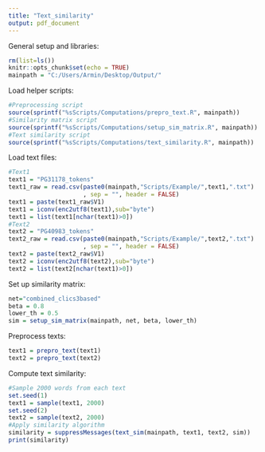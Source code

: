 ```yaml
---
title: "Text_similarity"
output: pdf_document
---
```


General setup and libraries:
```r
rm(list=ls())
knitr::opts_chunk$set(echo = TRUE)
mainpath = "C:/Users/Armin/Desktop/Output/"
```

Load helper scripts:
```r
#Preprocessing script
source(sprintf("%sScripts/Computations/prepro_text.R", mainpath))
#Similarity matrix script
source(sprintf("%sScripts/Computations/setup_sim_matrix.R", mainpath))
#Text similarity script
source(sprintf("%sScripts/Computations/text_similarity.R", mainpath))
```


Load text files:
```r
#Text1
text1 = "PG31178_tokens"
text1_raw = read.csv(paste0(mainpath,"Scripts/Example/",text1,".txt")
                     , sep = "", header = FALSE)
text1 = paste(text1_raw$V1)
text1 = iconv(enc2utf8(text1),sub="byte")
text1 = list(text1[nchar(text1)>0])
#Text2
text2 = "PG40983_tokens"
text2_raw = read.csv(paste0(mainpath,"Scripts/Example/",text2,".txt")
                     , sep = "", header = FALSE)
text2 = paste(text2_raw$V1)
text2 = iconv(enc2utf8(text2),sub="byte")
text2 = list(text2[nchar(text1)>0])
```

Set up similarity matrix:
```r
net="combined_clics3based"
beta = 0.8
lower_th = 0.5
sim = setup_sim_matrix(mainpath, net, beta, lower_th)
```

Preprocess texts:
```r
text1 = prepro_text(text1)
text2 = prepro_text(text2)
```

Compute text similarity:
```r
#Sample 2000 words from each text
set.seed(1)
text1 = sample(text1, 2000)
set.seed(2)
text2 = sample(text2, 2000)
#Apply similarity algorithm
similarity = suppressMessages(text_sim(mainpath, text1, text2, sim))
print(similarity)
```
